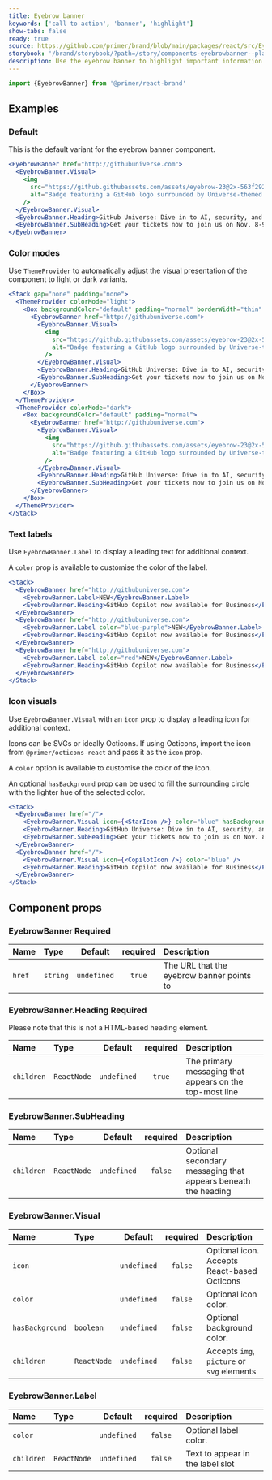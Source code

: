 ```yaml
---
title: Eyebrow banner
keywords: ['call to action', 'banner', 'highlight']
show-tabs: false
ready: true
source: https://github.com/primer/brand/blob/main/packages/react/src/EyebrowBanner/EyebrowBanner.tsx
storybook: '/brand/storybook/?path=/story/components-eyebrowbanner--playground'
description: Use the eyebrow banner to highlight important information at the top of a page.
---
```



```js
import {EyebrowBanner} from '@primer/react-brand'
```

## Examples

### Default

This is the default variant for the eyebrow banner component.

```jsx live
<EyebrowBanner href="http://githubuniverse.com">
  <EyebrowBanner.Visual>
    <img
      src="https://github.githubassets.com/assets/eyebrow-23@2x-563f292d9e30.png"
      alt="Badge featuring a GitHub logo surrounded by Universe-themed shapes"
    />
  </EyebrowBanner.Visual>
  <EyebrowBanner.Heading>GitHub Universe: Dive in to AI, security, and DevEx</EyebrowBanner.Heading>
  <EyebrowBanner.SubHeading>Get your tickets now to join us on Nov. 8-9.</EyebrowBanner.SubHeading>
</EyebrowBanner>
```

### Color modes

Use `ThemeProvider` to automatically adjust the visual presentation of the component to light or dark variants.

```jsx live
<Stack gap="none" padding="none">
  <ThemeProvider colorMode="light">
    <Box backgroundColor="default" padding="normal" borderWidth="thin" borderStyle="solid" borderColor="default">
      <EyebrowBanner href="http://githubuniverse.com">
        <EyebrowBanner.Visual>
          <img
            src="https://github.githubassets.com/assets/eyebrow-23@2x-563f292d9e30.png"
            alt="Badge featuring a GitHub logo surrounded by Universe-themed shapes"
          />
        </EyebrowBanner.Visual>
        <EyebrowBanner.Heading>GitHub Universe: Dive in to AI, security, and DevEx</EyebrowBanner.Heading>
        <EyebrowBanner.SubHeading>Get your tickets now to join us on Nov. 8-9.</EyebrowBanner.SubHeading>
      </EyebrowBanner>
    </Box>
  </ThemeProvider>
  <ThemeProvider colorMode="dark">
    <Box backgroundColor="default" padding="normal">
      <EyebrowBanner href="http://githubuniverse.com">
        <EyebrowBanner.Visual>
          <img
            src="https://github.githubassets.com/assets/eyebrow-23@2x-563f292d9e30.png"
            alt="Badge featuring a GitHub logo surrounded by Universe-themed shapes"
          />
        </EyebrowBanner.Visual>
        <EyebrowBanner.Heading>GitHub Universe: Dive in to AI, security, and DevEx</EyebrowBanner.Heading>
        <EyebrowBanner.SubHeading>Get your tickets now to join us on Nov. 8-9.</EyebrowBanner.SubHeading>
      </EyebrowBanner>
    </Box>
  </ThemeProvider>
</Stack>
```

### Text labels

Use `EyebrowBanner.Label` to display a leading text for additional context.

A `color` prop is available to customise the color of the label.

```jsx live
<Stack>
  <EyebrowBanner href="http://githubuniverse.com">
    <EyebrowBanner.Label>NEW</EyebrowBanner.Label>
    <EyebrowBanner.Heading>GitHub Copilot now available for Business</EyebrowBanner.Heading>
  </EyebrowBanner>
  <EyebrowBanner href="http://githubuniverse.com">
    <EyebrowBanner.Label color="blue-purple">NEW</EyebrowBanner.Label>
    <EyebrowBanner.Heading>GitHub Copilot now available for Business</EyebrowBanner.Heading>
  </EyebrowBanner>
  <EyebrowBanner href="http://githubuniverse.com">
    <EyebrowBanner.Label color="red">NEW</EyebrowBanner.Label>
    <EyebrowBanner.Heading>GitHub Copilot now available for Business</EyebrowBanner.Heading>
  </EyebrowBanner>
</Stack>
```

### Icon visuals

Use `EyebrowBanner.Visual` with an `icon` prop to display a leading icon for additional context.

Icons can be SVGs or ideally Octicons. If using Octicons, import the icon from `@primer/octicons-react` and pass it as the `icon` prop.

A `color` option is available to customise the color of the icon.

An optional `hasBackground` prop can be used to fill the surrounding circle with the lighter hue of the selected color.

```jsx live
<Stack>
  <EyebrowBanner href="/">
    <EyebrowBanner.Visual icon={<StarIcon />} color="blue" hasBackground />
    <EyebrowBanner.Heading>GitHub Universe: Dive in to AI, security, and DevEx</EyebrowBanner.Heading>
    <EyebrowBanner.SubHeading>Get your tickets now to join us on Nov. 8-9.</EyebrowBanner.SubHeading>
  </EyebrowBanner>
  <EyebrowBanner href="/">
    <EyebrowBanner.Visual icon={<CopilotIcon />} color="blue" />
    <EyebrowBanner.Heading>GitHub Copilot now available for Business</EyebrowBanner.Heading>
  </EyebrowBanner>
</Stack>
```

## Component props

### EyebrowBanner <Label>Required</Label>

| Name   | Type     |   Default   | required | Description                               |
| :----- | :------- | :---------: | :------: | :---------------------------------------- |
| `href` | `string` | `undefined` |  `true`  | The URL that the eyebrow banner points to |

### EyebrowBanner.Heading <Label>Required</Label>

Please note that this is not a HTML-based heading element.

| Name       | Type        |   Default   | required | Description                                             |
| :--------- | :---------- | :---------: | :------: | :------------------------------------------------------ |
| `children` | `ReactNode` | `undefined` |  `true`  | The primary messaging that appears on the top-most line |

### EyebrowBanner.SubHeading

| Name       | Type        |   Default   | required | Description                                                   |
| :--------- | :---------- | :---------: | :------: | :------------------------------------------------------------ |
| `children` | `ReactNode` | `undefined` | `false`  | Optional secondary messaging that appears beneath the heading |

### EyebrowBanner.Visual

| Name            | Type                           |   Default   | required | Description                                 |
| :-------------- | :----------------------------- | :---------: | :------: | :------------------------------------------ |
| `icon`          | <EyebrowBannerIconnProp />     | `undefined` | `false`  | Optional icon. Accepts React-based Octicons |
| `color`         | <EyebrowBannerIconColorProp /> | `undefined` | `false`  | Optional icon color.                        |
| `hasBackground` | `boolean`                      | `undefined` | `false`  | Optional background color.                  |
| `children`      | `ReactNode`                    | `undefined` | `false`  | Accepts `img`, `picture` or `svg` elements  |

### EyebrowBanner.Label

| Name       | Type                            |   Default   | required | Description                      |
| :--------- | :------------------------------ | :---------: | :------: | :------------------------------- |
| `color`    | <EyebrowBannerLabelColorProp /> | `undefined` | `false`  | Optional label color.            |
| `children` | `ReactNode`                     | `undefined` | `false`  | Text to appear in the label slot |
